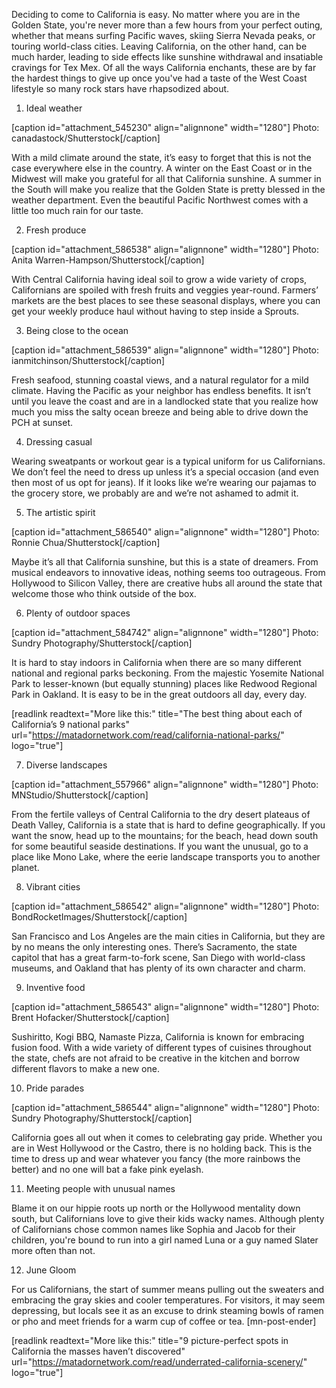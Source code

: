Deciding to come to California is easy. No matter where you are in the Golden State, you're never more than a few hours from your perfect outing, whether that means surfing Pacific waves, skiing Sierra Nevada peaks, or touring world-class cities. Leaving California, on the other hand, can be much harder, leading to side effects like sunshine withdrawal and insatiable cravings for Tex Mex. Of all the ways California enchants, these are by far the hardest things to give up once you've had a taste of the West Coast lifestyle so many rock stars have rhapsodized about. 

1. Ideal weather

[caption id="attachment_545230" align="alignnone" width="1280"] Photo: canadastock/Shutterstock[/caption]

With a mild climate around the state, it’s easy to forget that this is not the case everywhere else in the country. A winter on the East Coast or in the Midwest will make you grateful for all that California sunshine. A summer in the South will make you realize that the Golden State is pretty blessed in the weather department. Even the beautiful Pacific Northwest comes with a little too much rain for our taste.
 
2. Fresh produce

[caption id="attachment_586538" align="alignnone" width="1280"] Photo: Anita Warren-Hampson/Shutterstock[/caption]

With Central California having ideal soil to grow a wide variety of crops, Californians are spoiled with fresh fruits and veggies year-round. Farmers’ markets are the best places to see these seasonal displays, where you can get your weekly produce haul without having to step inside a Sprouts.
 
3. Being close to the ocean

[caption id="attachment_586539" align="alignnone" width="1280"] Photo: ianmitchinson/Shutterstock[/caption]

Fresh seafood, stunning coastal views, and a natural regulator for a mild climate. Having the Pacific as your neighbor has endless benefits. It isn’t until you leave the coast and are in a landlocked state that you realize how much you miss the salty ocean breeze and being able to drive down the PCH at sunset.
 
4. Dressing casual
 
Wearing sweatpants or workout gear is a typical uniform for us Californians. We don’t feel the need to dress up unless it’s a special occasion (and even then most of us opt for jeans). If it looks like we’re wearing our pajamas to the grocery store, we probably are and we’re not ashamed to admit it.
 
5. The artistic spirit

[caption id="attachment_586540" align="alignnone" width="1280"] Photo: Ronnie Chua/Shutterstock[/caption]

Maybe it’s all that California sunshine, but this is a state of dreamers. From musical endeavors to innovative ideas, nothing seems too outrageous. From Hollywood to Silicon Valley, there are creative hubs all around the state that welcome those who think outside of the box.  
 
6. Plenty of outdoor spaces

[caption id="attachment_584742" align="alignnone" width="1280"] Photo: Sundry Photography/Shutterstock[/caption]

It is hard to stay indoors in California when there are so many different national and regional parks beckoning. From the majestic Yosemite National Park to lesser-known (but equally stunning) places like Redwood Regional Park in Oakland. It is easy to be in the great outdoors all day, every day.

[readlink readtext="More like this:" title="The best thing about each of California’s 9 national parks"  url="https://matadornetwork.com/read/california-national-parks/" logo="true"]
  
7. Diverse landscapes

[caption id="attachment_557966" align="alignnone" width="1280"] Photo: MNStudio/Shutterstock[/caption]

From the fertile valleys of Central California to the dry desert plateaus of Death Valley, California is a state that is hard to define geographically. If you want the snow, head up to the mountains; for the beach, head down south for some beautiful seaside destinations. If you want the unusual, go to a place like Mono Lake, where the eerie landscape transports you to another planet.
 
8. Vibrant cities

[caption id="attachment_586542" align="alignnone" width="1280"] Photo: BondRocketImages/Shutterstock[/caption]
 
San Francisco and Los Angeles are the main cities in California, but they are by no means the only interesting ones. There’s Sacramento, the state capitol that has a great farm-to-fork scene, San Diego with world-class museums, and Oakland that has plenty of its own character and charm.
 
9. Inventive food

[caption id="attachment_586543" align="alignnone" width="1280"] Photo: Brent Hofacker/Shutterstock[/caption]

Sushiritto, Kogi BBQ, Namaste Pizza, California is known for embracing fusion food. With a wide variety of different types of cuisines throughout the state, chefs are not afraid to be creative in the kitchen and borrow different flavors to make a new one.
 
10. Pride parades

[caption id="attachment_586544" align="alignnone" width="1280"] Photo: Sundry Photography/Shutterstock[/caption]

California goes all out when it comes to celebrating gay pride. Whether you are in West Hollywood or the Castro, there is no holding back. This is the time to dress up and wear whatever you fancy (the more rainbows the better) and no one will bat a fake pink eyelash.
 
11. Meeting people with unusual names
 
Blame it on our hippie roots up north or the Hollywood mentality down south, but Californians love to give their kids wacky names. Although plenty of Californians chose common names like Sophia and Jacob for their children, you're bound to run into a girl named Luna or a guy named Slater more often than not.
 
12. June Gloom
 
For us Californians, the start of summer means pulling out the sweaters and embracing the gray skies and cooler temperatures. For visitors, it may seem depressing, but locals see it as an excuse to drink steaming bowls of ramen or pho and meet friends for a warm cup of coffee or tea. [mn-post-ender]

[readlink readtext="More like this:" title="9 picture-perfect spots in California the masses haven’t discovered" url="https://matadornetwork.com/read/underrated-california-scenery/" logo="true"]